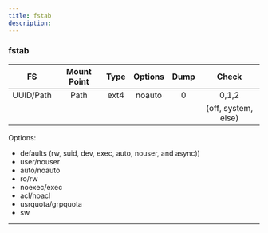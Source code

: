 ```yaml
---
title: fstab
description:
---
```


### fstab


FS     |    Mount Point |   Type |          Options |  Dump | Check 
:-------------: | :----------: | :----------: | :----------: | :----------: | :-----------: 
UUID/Path | Path    |       ext4 |  noauto |    0 |     0,1,2 
| | | | |                                                          | (off, system, else) 


Options:
- defaults (rw, suid, dev, exec, auto, nouser, and async))
- user/nouser 
- auto/noauto 
- ro/rw
- noexec/exec
- acl/noacl
- usrquota/grpquota
- sw

---